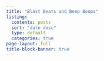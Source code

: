 ```yaml
---
title: "Blast Beats and Beep Boops"
listing:
  contents: posts
  sort: "date desc"
  type: default
  categories: true
page-layout: full
title-block-banner: true
---
```

